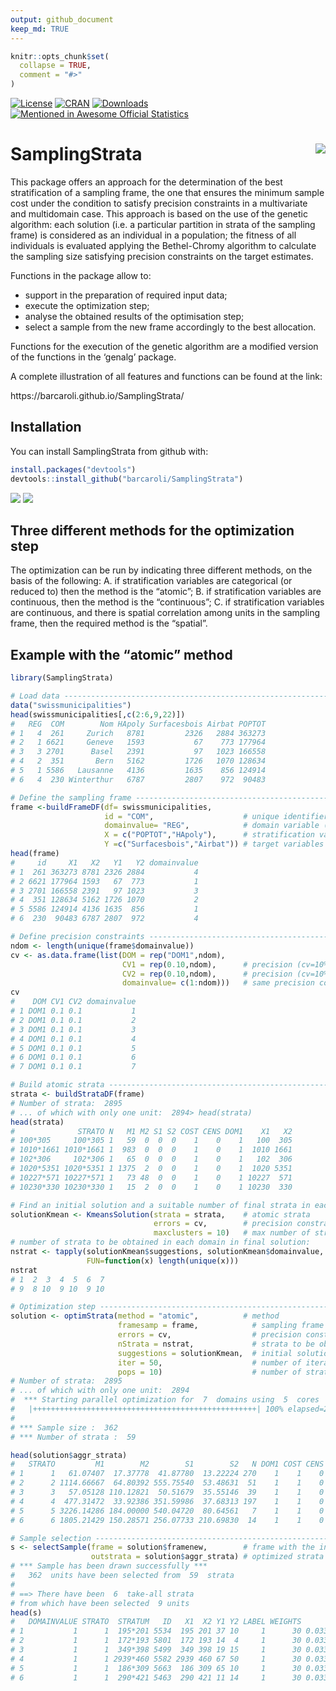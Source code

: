 ```yaml
---
output: github_document
keep_md: TRUE
---
```


<!-- README.md is generated from README.Rmd. Please edit README.Rmd file -->

```r
knitr::opts_chunk$set(
  collapse = TRUE,
  comment = "#>"
)
```

[![License](http://img.shields.io/badge/license-GPL%20%28%3E=%202%29-brightgreen.svg?style=flat)](http://www.gnu.org/licenses/gpl-3.0.html)
[![CRAN](http://www.r-pkg.org/badges/version/SamplingStrata)](https://cran.r-project.org/package=SamplingStrata)
[![Downloads](http://cranlogs.r-pkg.org/badges/SamplingStrata?color=brightgreen)](http://www.r-pkg.org/pkg/SamplingStrata)
[![Mentioned in Awesome Official Statistics](https://awesome.re/mentioned-badge.svg)](http://www.awesomeofficialstatistics.org)

# SamplingStrata <img src="pkgdown/favicon/apple-touch-icon-152x152.png" align="right" />

This package offers an approach for the determination of the best 
stratification of a sampling frame, the one that ensures the 
minimum sample cost under the condition to satisfy precision 
constraints in a multivariate and multidomain case. This 
approach is based on the use of the genetic algorithm: each 
solution (i.e. a particular partition in strata of the sampling 
frame) is considered as an individual in a population; the 
fitness of all individuals is evaluated applying the 
Bethel-Chromy algorithm to calculate the sampling size 
satisfying precision constraints on the target estimates. 

Functions in the package allow to: 

* support in the preparation of required input data;
* execute the optimization step;
* analyse the obtained results of the optimisation step; 
* select a sample from the new frame accordingly to the best allocation. 

Functions for the execution of the genetic algorithm are a modified 
version of the functions in the 'genalg' package.

A complete illustration of all features and functions can be found at the link:

https://barcaroli.github.io/SamplingStrata/

## Installation

You can install SamplingStrata from github with:

```r
install.packages("devtools")
devtools::install_github("barcaroli/SamplingStrata")
```


<img src="cheat_sheet_page1.png" />
<img src="cheat_sheet_page2.png" />

## Three different methods for the optimization step

The optimization can be run by indicating three different methods, on the basis of the following:
A. if stratification variables are categorical (or reduced to) then the method is the "atomic";
B. if stratification variables are continuous, then the method is the "continuous";
C. if stratification variables are continuous, and there is spatial correlation among units in the sampling frame, then the required method is the "spatial".

## Example with the "atomic" method

```r
library(SamplingStrata)

# Load data ---------------------------------------------------------------------------------
data("swissmunicipalities")
head(swissmunicipalities[,c(2:6,9,22)])
#   REG  COM        Nom HApoly Surfacesbois Airbat POPTOT
# 1   4  261     Zurich   8781         2326   2884 363273
# 2   1 6621     Geneve   1593           67    773 177964
# 3   3 2701      Basel   2391           97   1023 166558
# 4   2  351       Bern   5162         1726   1070 128634
# 5   1 5586   Lausanne   4136         1635    856 124914
# 6   4  230 Winterthur   6787         2807    972  90483

# Define the sampling frame -----------------------------------------------------------------
frame <-buildFrameDF(df= swissmunicipalities,
                     id = "COM",                    # unique identifier of sampling units
                     domainvalue= "REG",            # domain variable (region)
                     X = c("POPTOT","HApoly"),      # stratification variables
                     Y =c("Surfacesbois","Airbat")) # target variables
head(frame)
#     id     X1   X2   Y1   Y2 domainvalue
# 1  261 363273 8781 2326 2884           4
# 2 6621 177964 1593   67  773           1
# 3 2701 166558 2391   97 1023           3
# 4  351 128634 5162 1726 1070           2
# 5 5586 124914 4136 1635  856           1
# 6  230  90483 6787 2807  972           4

# Define precision constraints ------------------------------------------------------------
ndom <- length(unique(frame$domainvalue))
cv <- as.data.frame(list(DOM = rep("DOM1",ndom),
                         CV1 = rep(0.10,ndom),      # precision (cv=10%) for 'Surfacesbois'
                         CV2 = rep(0.10,ndom),      # precision (cv=10%) for 'Airind'
                         domainvalue= c(1:ndom)))   # same precision constraints for all domains
cv
#    DOM CV1 CV2 domainvalue
# 1 DOM1 0.1 0.1           1
# 2 DOM1 0.1 0.1           2
# 3 DOM1 0.1 0.1           3
# 4 DOM1 0.1 0.1           4
# 5 DOM1 0.1 0.1           5
# 6 DOM1 0.1 0.1           6
# 7 DOM1 0.1 0.1           7

# Build atomic strata ---------------------------------------------------------------------
strata <- buildStrataDF(frame)
# Number of strata:  2895
# ... of which with only one unit:  2894> head(strata)
head(strata)
#              STRATO N   M1 M2 S1 S2 COST CENS DOM1    X1   X2
# 100*305     100*305 1   59  0  0  0    1    0    1   100  305
# 1010*1661 1010*1661 1  983  0  0  0    1    0    1  1010 1661
# 102*306     102*306 1   65  0  0  0    1    0    1   102  306
# 1020*5351 1020*5351 1 1375  2  0  0    1    0    1  1020 5351
# 10227*571 10227*571 1   73 48  0  0    1    0    1 10227  571
# 10230*330 10230*330 1   15  2  0  0    1    0    1 10230  330

# Find an initial solution and a suitable number of final strata in each domain -----------
solutionKmean <- KmeansSolution(strata = strata,    # atomic strata
                                errors = cv,        # precision constraints
                                maxclusters = 10)   # max number of strata to be evaluated 
# number of strata to be obtained in each domain in final solution:								
nstrat <- tapply(solutionKmean$suggestions, solutionKmean$domainvalue,
                 FUN=function(x) length(unique(x)))
nstrat
# 1  2  3  4  5  6  7 
# 9  8 10  9 10  9 10

# Optimization step ------------------------------------------------------------------------
solution <- optimStrata(method = "atomic",          # method
                        framesamp = frame,            # sampling frame
                        errors = cv,                  # precision constraints
                        nStrata = nstrat,             # strata to be obtained in the final stratification
                        suggestions = solutionKmean,  # initial solution
                        iter = 50,                    # number of iterations
                        pops = 10)                    # number of stratifications evaluated at each iteration
# Number of strata:  2895
# ... of which with only one unit:  2894
#  *** Starting parallel optimization for  7  domains using  5  cores
#   |++++++++++++++++++++++++++++++++++++++++++++++++++| 100% elapsed=20s  
# 
# *** Sample size :  362
# *** Number of strata :  59

head(solution$aggr_strata)
#   STRATO         M1        M2        S1        S2   N DOM1 COST CENS     SOLUZ
# 1      1   61.07407  17.37778  41.87780  13.22224 270    1    1    0  9.141966
# 2      2 1114.66667  64.80392 555.75540  53.48631  51    1    1    0  6.985276
# 3      3   57.05128 110.12821  50.51679  35.55146  39    1    1    0  3.550527
# 4      4  477.31472  33.92386 351.59986  37.68313 197    1    1    0 19.010081
# 5      5 3226.14286 184.00000 540.04720  80.64561   7    1    1    0  2.000000
# 6      6 1805.21429 150.28571 256.07733 210.69830  14    1    1    0  7.553702

# Sample selection --------------------------------------------------------------------------
s <- selectSample(frame = solution$framenew,        # frame with the indication of optimized strata
                  outstrata = solution$aggr_strata) # optimized strata with sampling units allocation 
# *** Sample has been drawn successfully ***
#   362  units have been selected from  59  strata
# 
# ==> There have been  6  take-all strata 
# from which have been selected  9 units
head(s)
#   DOMAINVALUE STRATO  STRATUM   ID   X1  X2 Y1 Y2 LABEL WEIGHTS        FPC
# 1           1      1  195*201 5534  195 201 37 10     1      30 0.03333333
# 2           1      1  172*193 5801  172 193 14  4     1      30 0.03333333
# 3           1      1  349*398 5499  349 398 19 15     1      30 0.03333333
# 4           1      1 2939*460 5582 2939 460 67 50     1      30 0.03333333
# 5           1      1  186*309 5663  186 309 65 10     1      30 0.03333333
# 6           1      1  290*421 5463  290 421 11 14     1      30 0.03333333

```


